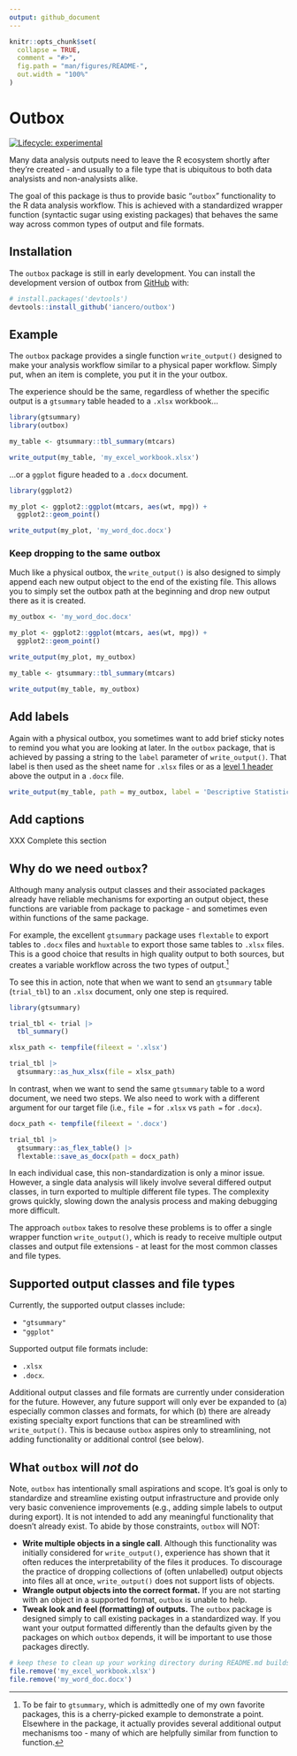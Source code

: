 ```yaml
---
output: github_document
---
```


<!-- README.md is generated from README.Rmd. Please edit that file -->

```r
knitr::opts_chunk$set(
  collapse = TRUE,
  comment = "#>",
  fig.path = "man/figures/README-",
  out.width = "100%"
)
```

# Outbox

<!-- badges: start -->
[![Lifecycle: experimental](https://img.shields.io/badge/lifecycle-experimental-orange.svg)](https://lifecycle.r-lib.org/articles/stages.html#experimental)
<!-- badges: end -->

Many data analysis outputs need to leave the R ecosystem shortly after they're created - and usually to a file type that is ubiquitous to both data analysists and non-analysists alike.

The goal of this package is thus to provide basic "`outbox`" functionality to the R data analysis workflow. This is achieved with a standardized wrapper function (syntactic sugar using existing packages) that behaves the same way across common types of output and file formats.

## Installation

The `outbox` package is still in early development. You can install the development version of outbox from [GitHub](https://github.com/) with:

```r
# install.packages('devtools')
devtools::install_github('iancero/outbox')
```

## Example

The `outbox` package provides a single function `write_output()` designed to make your analysis workflow similar to a physical paper workflow. Simply put, when an item is complete, you put it in the your outbox. 

The experience should be the same, regardless of whether the specific output is a `gtsummary` table headed to a `.xlsx` workbook... 

```r
library(gtsummary)
library(outbox)

my_table <- gtsummary::tbl_summary(mtcars)

write_output(my_table, 'my_excel_workbook.xlsx')
```

...or a `ggplot` figure headed to a `.docx` document. 

```r
library(ggplot2)

my_plot <- ggplot2::ggplot(mtcars, aes(wt, mpg)) +
  ggplot2::geom_point()

write_output(my_plot, 'my_word_doc.docx')
```

### Keep dropping to the same outbox

Much like a physical outbox, the `write_output()` is also designed to simply append each new output object to the end of the existing file. This allows you to simply set the outbox path at the beginning and drop new output there as it is created.

```r
my_outbox <- 'my_word_doc.docx'

my_plot <- ggplot2::ggplot(mtcars, aes(wt, mpg)) +
  ggplot2::geom_point()

write_output(my_plot, my_outbox)
```

```r
my_table <- gtsummary::tbl_summary(mtcars)

write_output(my_table, my_outbox)
```

## Add labels

Again with a physical outbox, you sometimes want to add brief sticky notes to remind you what you are looking at later. In the `outbox` package, that is achieved by passing a string to the `label` parameter of `write_output()`. That label is then used as the sheet name for `.xlsx` files or as a [level 1 header](https://support.microsoft.com/en-us/office/headers-and-footers-in-word-b693b4fb-0d23-4109-a621-1b828b824454) above the output in a `.docx` file.

```r
write_output(my_table, path = my_outbox, label = 'Descriptive Statistics')
```

## Add captions

XXX Complete this section

## Why do we need `outbox`?

Although many analysis output classes and their associated packages already have reliable mechanisms for exporting an output object, these functions are variable from package to package - and sometimes even within functions of the same package.

For example, the excellent `gtsummary` package uses `flextable` to export tables to `.docx` files and `huxtable` to export those same tables to `.xlsx` files. This is a good choice that results in high quality output to both sources, but creates a variable workflow across the two types of output.^[To be fair to `gtsummary`, which is admittedly one of my own favorite packages, this is a cherry-picked example to demonstrate a point. Elsewhere in the package, it actually provides several additional output mechanisms too - many of which are helpfully similar from function to function.] 

To see this in action, note that when we want to send an `gtsummary` table (`trial_tbl`) to an `.xlsx` document, only one step is required.

```r
library(gtsummary)

trial_tbl <- trial |> 
  tbl_summary()

xlsx_path <- tempfile(fileext = '.xlsx')

trial_tbl |>
  gtsummary::as_hux_xlsx(file = xlsx_path)
```

In contrast, when we want to send the same `gtsummary` table to a word document, we need two steps. We also need to work with a different argument for our target file (i.e., `file =` for `.xlsx` vs `path =` for `.docx`).

```r
docx_path <- tempfile(fileext = '.docx')

trial_tbl |>
  gtsummary::as_flex_table() |>
  flextable::save_as_docx(path = docx_path)
```

In each individual case, this non-standardization is only a minor issue. However, a single data analysis will likely involve several differed output classes, in turn exported to multiple different file types. The complexity grows quickly, slowing down the analysis process and making debugging more difficult. 

The approach `outbox` takes to resolve these problems is to offer a single wrapper function `write_output()`, which is ready to receive multiple output classes and output file extensions - at least for the most common classes and file types.

## Supported output classes and file types

Currently, the supported output classes include: 

- `"gtsummary"`
- `"ggplot"` 

Supported output file formats include:

- `.xlsx`
- `.docx`.

Additional output classes and file formats are currently under consideration for the future. However, any future support will only ever be expanded to (a) especially common classes and formats, for which (b) there are already existing specialty export functions that can be streamlined with `write_output()`. This is because `outbox` aspires only to streamlining, not adding functionality or additional control (see below).

## What `outbox` will *not* do

Note, `outbox` has intentionally small aspirations and scope. It's goal is only to standardize and streamline existing output infrastructure and provide only very basic convenience improvements (e.g., adding simple labels to output during export). It is not intended to add any meaningful functionality that doesn't already exist. To abide by those constraints, `outbox` will NOT:

- **Write multiple objects in a single call**. Although this functionality was initially considered for `write_output()`, experience has shown that it often reduces the interpretability of the files it produces. To discourage the practice of dropping collections of (often unlabelled) output objects into files all at once, `write_output()` does not support lists of objects.
- **Wrangle output objects into the correct format.** If you are not starting with an object in a supported format, `outbox` is unable to help.
- **Tweak look and feel (formatting) of outputs.** The `outbox` package is designed simply to call existing packages in a standardized way. If you want your output formatted differently than the defaults given by the packages on which `outbox` depends, it will be important to use those packages directly.

```r
# keep these to clean up your working directory during README.md builds
file.remove('my_excel_workbook.xlsx')
file.remove('my_word_doc.docx')
```
